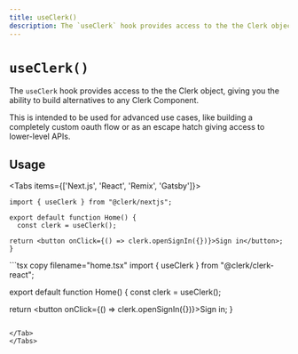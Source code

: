 ```yaml
---
title: useClerk()
description: The `useClerk` hook provides access to the the Clerk object, giving you the ability to build alternatives to any Clerk Component.
---
```



# `useClerk()`

The `useClerk` hook provides access to the the Clerk object, giving you the ability to build alternatives to any Clerk Component.

<Callout type="warning">
  This is intended to be used for advanced use cases, like building a completely
  custom oauth flow or as an escape hatch giving access to lower-level APIs.
</Callout>

## Usage

<Tabs items={['Next.js', 'React', 'Remix', 'Gatsby']}>
<Tab>
```tsx copy filename="pages/index.tsx"
import { useClerk } from "@clerk/nextjs";

export default function Home() {
  const clerk = useClerk();

return <button onClick={() => clerk.openSignIn({})}>Sign in</button>;
}

```
</Tab>
<Tab>
```tsx copy filename="home.tsx"
import { useClerk } from "@clerk/clerk-react";

export default function Home() {
  const clerk = useClerk();

  return <button onClick={() => clerk.openSignIn({})}>Sign in</button>;
}
```

</Tab>
</Tabs>
